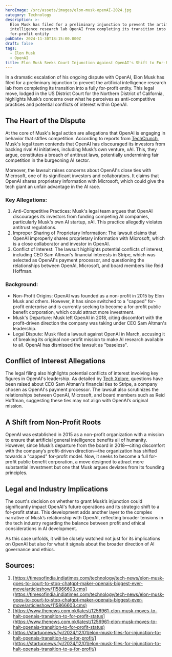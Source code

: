 ```yaml
---
heroImage: /src/assets/images/elon-musk-openAI-2024.jpg
category: Technology
description: >-
  Elon Musk has filed for a preliminary injunction to prevent the artificial
  intelligence research lab OpenAI from completing its transition into a fully
  for-profit entity
pubDate: 2024-11-30T18:15:00.000Z
draft: false
tags:
  - Elon Musk
  - OpenAI
title: Elon Musk Seeks Court Injunction Against OpenAI's Shift to For-Profit Model
---
```


In a dramatic escalation of his ongoing dispute with OpenAI, Elon Musk has filed for a preliminary injunction to prevent the artificial intelligence research lab from completing its transition into a fully for-profit entity. This legal move, lodged in the US District Court for the Northern District of California, highlights Musk’s concerns over what he perceives as anti-competitive practices and potential conflicts of interest within OpenAI.

## The Heart of the Dispute

At the core of Musk's legal action are allegations that OpenAI is engaging in behavior that stifles competition. According to reports from [TechCrunch](https://techcrunch.com/2024/11/30/elon-musk-files-for-injunction-to-halt-openais-transition-to-a-for-profit/), Musk's legal team contends that OpenAI has discouraged its investors from backing rival AI initiatives, including Musk’s own venture, xAI. This, they argue, constitutes a breach of antitrust laws, potentially undermining fair competition in the burgeoning AI sector.

Moreover, the lawsuit raises concerns about OpenAI's close ties with Microsoft, one of its significant investors and collaborators. It claims that OpenAI shares proprietary information with Microsoft, which could give the tech giant an unfair advantage in the AI race.

### Key Allegations:

1. Anti-Competitive Practices: Musk's legal team argues that OpenAI discourages its investors from funding competing AI companies, particularly Musk's own AI startup, xAI. This practice allegedly violates antitrust regulations.
2. Improper Sharing of Proprietary Information: The lawsuit claims that OpenAI improperly shares proprietary information with Microsoft, which is a close collaborator and investor in OpenAI.
3. Conflict of Interest: The lawsuit highlights potential conflicts of interest, including CEO Sam Altman's financial interests in Stripe, which was selected as OpenAI's payment processor, and questioning the relationships between OpenAI, Microsoft, and board members like Reid Hoffman.

### Background:

- Non-Profit Origins: OpenAI was founded as a non-profit in 2015 by Elon Musk and others. However, it has since switched to a "capped" for-profit enterprise and is currently seeking to become a for-profit public benefit corporation, which could attract more investment.
- Musk's Departure: Musk left OpenAI in 2018, citing discomfort with the profit-driven direction the company was taking under CEO Sam Altman's leadership.
- Legal Dispute: Musk filed a lawsuit against OpenAI in March, accusing it of breaking its original non-profit mission to make AI research available to all. OpenAI has dismissed the lawsuit as "baseless".

## Conflict of Interest Allegations

The legal filing also highlights potential conflicts of interest involving key figures in OpenAI's leadership. As detailed by [Tech Xplore](https://techxplore.com/news/2024-12-elon-musk-court-block-openai.html), questions have been raised about CEO Sam Altman's financial ties to Stripe, a company chosen as OpenAI's payment processor. The lawsuit also scrutinizes the relationships between OpenAI, Microsoft, and board members such as Reid Hoffman, suggesting these ties may not align with OpenAI’s original mission.

## A Shift from Non-Profit Roots

OpenAI was established in 2015 as a non-profit organization with a mission to ensure that artificial general intelligence benefits all of humanity. However, since Musk’s departure from the board in 2018—citing discomfort with the company’s profit-driven direction—the organization has shifted towards a "capped" for-profit model. Now, it seeks to become a full for-profit public benefit corporation, a move designed to attract more substantial investment but one that Musk argues deviates from its founding principles.

## Legal and Industry Implications

The court's decision on whether to grant Musk’s injunction could significantly impact OpenAI's future operations and its strategic shift to a for-profit status. This development adds another layer to the complex narrative of Musk’s relationship with OpenAI, reflecting broader tensions in the tech industry regarding the balance between profit and ethical considerations in AI development.

As this case unfolds, it will be closely watched not just for its implications on OpenAI but also for what it signals about the broader direction of AI governance and ethics.

## Sources:

1. [https://timesofindia.indiatimes.com/technology/tech-news/elon-musk-goes-to-court-to-stop-chatgpt-maker-openais-biggest-ever-move/articleshow/115866603.cms](https://timesofindia.indiatimes.com/technology/tech-news/elon-musk-goes-to-court-to-stop-chatgpt-maker-openais-biggest-ever-move/articleshow/115866603.cms)
2. [https://www.thenews.com.pk/latest/1256961-elon-musk-moves-to-halt-openais-transition-to-for-profit-status](https://www.thenews.com.pk/latest/1256961-elon-musk-moves-to-halt-openais-transition-to-for-profit-status)
3. [https://startupnews.fyi/2024/12/01/elon-musk-files-for-injunction-to-halt-openais-transition-to-a-for-profit/](https://startupnews.fyi/2024/12/01/elon-musk-files-for-injunction-to-halt-openais-transition-to-a-for-profit/)

